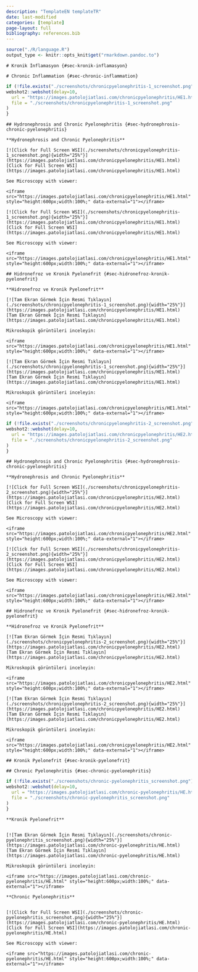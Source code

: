 ```yaml
---
description: "TemplateEN templateTR"
date: last-modified
categories: [template]
page-layout: full
bibliography: references.bib
---
```


```r
source("./R/language.R")
output_type <- knitr::opts_knit$get("rmarkdown.pandoc.to")
```

```asis
# Kronik İnflamasyon {#sec-kronik-inflamasyon} 
```

```asis
# Chronic Inflammation {#sec-chronic-inflammation} 
```

```r
if (!file.exists("./screenshots/chronicpyelonephritis-1_screenshot.png")) {
webshot2::webshot(delay=10,
  url = "https://images.patolojiatlasi.com/chronicpyelonephritis/HE1.html",
  file = "./screenshots/chronicpyelonephritis-1_screenshot.png"
)
}
```



```asis
## Hydronephrosis and Chronic Pyelonephritis {#sec-hydronephrosis-chronic-pyelonephritis} 

**Hydronephrosis and Chronic Pyelonephritis**

[![Click for Full Screen WSI](./screenshots/chronicpyelonephritis-1_screenshot.png){width="25%"}](https://images.patolojiatlasi.com/chronicpyelonephritis/HE1.html) [Click for Full Screen WSI](https://images.patolojiatlasi.com/chronicpyelonephritis/HE1.html)

```

```asis

See Microscopy with viewer: 

<iframe src="https://images.patolojiatlasi.com/chronicpyelonephritis/HE1.html" style="height:600px;width:100%;" data-external="1"></iframe>

[![Click for Full Screen WSI](./screenshots/chronicpyelonephritis-1_screenshot.png){width="25%"}](https://images.patolojiatlasi.com/chronicpyelonephritis/HE1.html) [Click for Full Screen WSI](https://images.patolojiatlasi.com/chronicpyelonephritis/HE1.html)

```

```asis

See Microscopy with viewer: 

<iframe src="https://images.patolojiatlasi.com/chronicpyelonephritis/HE1.html" style="height:600px;width:100%;" data-external="1"></iframe>

```


```asis
## Hidronefroz ve Kronik Pyelonefrit {#sec-hidronefroz-kronik-pyelonefrit} 

**Hidronefroz ve Kronik Pyelonefrit**

[![Tam Ekran Görmek İçin Resmi Tıklayın](./screenshots/chronicpyelonephritis-1_screenshot.png){width="25%"}](https://images.patolojiatlasi.com/chronicpyelonephritis/HE1.html) [Tam Ekran Görmek İçin Resmi Tıklayın](https://images.patolojiatlasi.com/chronicpyelonephritis/HE1.html)

```


```asis

Mikroskopik görüntüleri inceleyin:

<iframe src="https://images.patolojiatlasi.com/chronicpyelonephritis/HE1.html" style="height:600px;width:100%;" data-external="1"></iframe>

[![Tam Ekran Görmek İçin Resmi Tıklayın](./screenshots/chronicpyelonephritis-1_screenshot.png){width="25%"}](https://images.patolojiatlasi.com/chronicpyelonephritis/HE1.html) [Tam Ekran Görmek İçin Resmi Tıklayın](https://images.patolojiatlasi.com/chronicpyelonephritis/HE1.html)

```


```asis

Mikroskopik görüntüleri inceleyin:

<iframe src="https://images.patolojiatlasi.com/chronicpyelonephritis/HE1.html" style="height:600px;width:100%;" data-external="1"></iframe>

```




```r
if (!file.exists("./screenshots/chronicpyelonephritis-2_screenshot.png")) {
webshot2::webshot(delay=10,
  url = "https://images.patolojiatlasi.com/chronicpyelonephritis/HE2.html",
  file = "./screenshots/chronicpyelonephritis-2_screenshot.png"
)
}
```



```asis
## Hydronephrosis and Chronic Pyelonephritis {#sec-hydronephrosis-chronic-pyelonephritis} 

**Hydronephrosis and Chronic Pyelonephritis**

[![Click for Full Screen WSI](./screenshots/chronicpyelonephritis-2_screenshot.png){width="25%"}](https://images.patolojiatlasi.com/chronicpyelonephritis/HE2.html) [Click for Full Screen WSI](https://images.patolojiatlasi.com/chronicpyelonephritis/HE2.html)

```

```asis

See Microscopy with viewer: 

<iframe src="https://images.patolojiatlasi.com/chronicpyelonephritis/HE2.html" style="height:600px;width:100%;" data-external="1"></iframe>

[![Click for Full Screen WSI](./screenshots/chronicpyelonephritis-2_screenshot.png){width="25%"}](https://images.patolojiatlasi.com/chronicpyelonephritis/HE2.html) [Click for Full Screen WSI](https://images.patolojiatlasi.com/chronicpyelonephritis/HE2.html)

```

```asis

See Microscopy with viewer: 

<iframe src="https://images.patolojiatlasi.com/chronicpyelonephritis/HE2.html" style="height:600px;width:100%;" data-external="1"></iframe>

```


```asis
## Hidronefroz ve Kronik Pyelonefrit {#sec-hidronefroz-kronik-pyelonefrit} 

**Hidronefroz ve Kronik Pyelonefrit**

[![Tam Ekran Görmek İçin Resmi Tıklayın](./screenshots/chronicpyelonephritis-2_screenshot.png){width="25%"}](https://images.patolojiatlasi.com/chronicpyelonephritis/HE2.html) [Tam Ekran Görmek İçin Resmi Tıklayın](https://images.patolojiatlasi.com/chronicpyelonephritis/HE2.html)

```


```asis

Mikroskopik görüntüleri inceleyin:

<iframe src="https://images.patolojiatlasi.com/chronicpyelonephritis/HE2.html" style="height:600px;width:100%;" data-external="1"></iframe>

[![Tam Ekran Görmek İçin Resmi Tıklayın](./screenshots/chronicpyelonephritis-2_screenshot.png){width="25%"}](https://images.patolojiatlasi.com/chronicpyelonephritis/HE2.html) [Tam Ekran Görmek İçin Resmi Tıklayın](https://images.patolojiatlasi.com/chronicpyelonephritis/HE2.html)

```


```asis

Mikroskopik görüntüleri inceleyin:

<iframe src="https://images.patolojiatlasi.com/chronicpyelonephritis/HE2.html" style="height:600px;width:100%;" data-external="1"></iframe>

```















```asis

## Kronik Pyelonefrit {#sec-kronik-pyelonefrit} 

```

```asis

## Chronic Pyelonephritis {#sec-chronic-pyelonephritis} 

```

```r
if (!file.exists("./screenshots/chronic-pyelonephritis_screenshot.png")) {
webshot2::webshot(delay=10,
  url = "https://images.patolojiatlasi.com/chronic-pyelonephritis/HE.html",
  file = "./screenshots/chronic-pyelonephritis_screenshot.png"
)
}
```

```asis

**Kronik Pyelonefrit**


[![Tam Ekran Görmek İçin Resmi Tıklayın](./screenshots/chronic-pyelonephritis_screenshot.png){width="25%"}](https://images.patolojiatlasi.com/chronic-pyelonephritis/HE.html) [Tam Ekran Görmek İçin Resmi Tıklayın](https://images.patolojiatlasi.com/chronic-pyelonephritis/HE.html)

```


```asis

Mikroskopik görüntüleri inceleyin:

<iframe src="https://images.patolojiatlasi.com/chronic-pyelonephritis/HE.html" style="height:600px;width:100%;" data-external="1"></iframe>

```

```asis

**Chronic Pyelonephritis**


[![Click for Full Screen WSI](./screenshots/chronic-pyelonephritis_screenshot.png){width="25%"}](https://images.patolojiatlasi.com/chronic-pyelonephritis/HE.html) [Click for Full Screen WSI](https://images.patolojiatlasi.com/chronic-pyelonephritis/HE.html)

```

```asis

See Microscopy with viewer: 

<iframe src="https://images.patolojiatlasi.com/chronic-pyelonephritis/HE.html" style="height:600px;width:100%;" data-external="1"></iframe>

```
